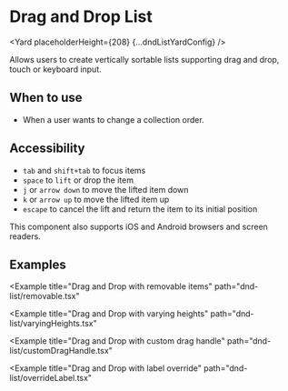 



# Drag and Drop List

<Yard placeholderHeight={208} {...dndListYardConfig} />

Allows users to create vertically sortable lists supporting drag and drop, touch or keyboard input.

## When to use

- When a user wants to change a collection order.

## Accessibility

- `tab` and `shift+tab` to focus items
- `space` to `lift` or drop the item
- `j` or `arrow down` to move the lifted item down
- `k` or `arrow up` to move the lifted item up
- `escape` to cancel the lift and return the item to its initial position

This component also supports iOS and Android browsers and screen readers.

## Examples

<Example title="Drag and Drop basic usage" path="dnd-list/stateless.tsx">
  <Stateless />
</Example>

<Example title="Drag and Drop stateful usage" path="dnd-list/basic.tsx">
  <Basic />
</Example>

<Example
  title="Drag and Drop with removable items"
  path="dnd-list/removable.tsx"
>
  <Removable />
</Example>

<Example
  title="Drag and Drop with varying heights"
  path="dnd-list/varyingHeights.tsx"
>
  <VaryingHeights />
</Example>

<Example
  title="Drag and Drop with custom drag handle"
  path="dnd-list/customDragHandle.tsx"
>
  <CustomDragHandle />
</Example>

<Example
  title="Drag and Drop with label override"
  path="dnd-list/overrideLabel.tsx"
>
  <OverrideLabel />
</Example>

<Exports
  component={ListExports}
  title="Dnd List exports"
  path="baseui/dnd-list"
/>
